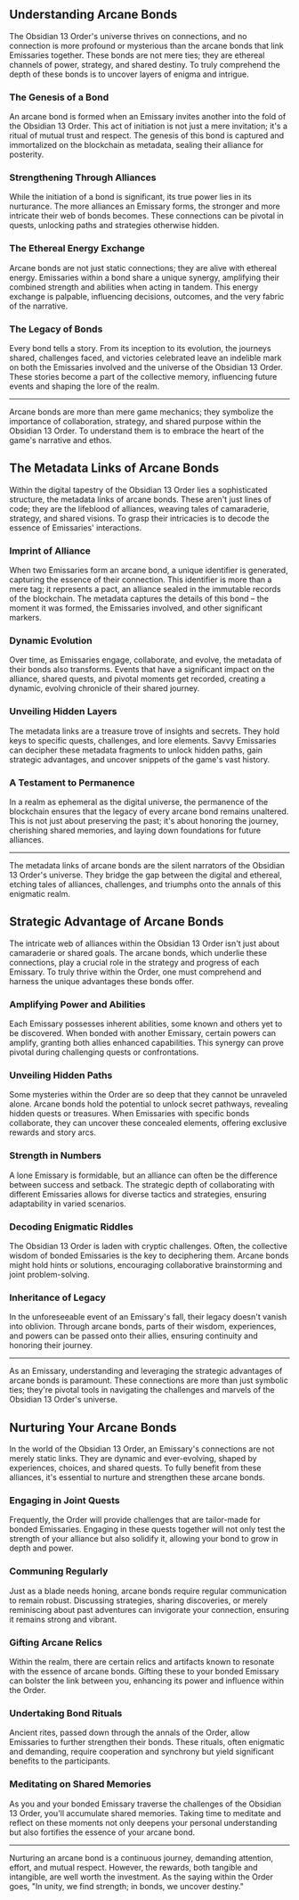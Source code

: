 ## Understanding Arcane Bonds

The Obsidian 13 Order's universe thrives on connections, and no connection is more profound or mysterious than the arcane bonds that link Emissaries together. These bonds are not mere ties; they are ethereal channels of power, strategy, and shared destiny. To truly comprehend the depth of these bonds is to uncover layers of enigma and intrigue.

### The Genesis of a Bond

An arcane bond is formed when an Emissary invites another into the fold of the Obsidian 13 Order. This act of initiation is not just a mere invitation; it's a ritual of mutual trust and respect. The genesis of this bond is captured and immortalized on the blockchain as metadata, sealing their alliance for posterity.

### Strengthening Through Alliances

While the initiation of a bond is significant, its true power lies in its nurturance. The more alliances an Emissary forms, the stronger and more intricate their web of bonds becomes. These connections can be pivotal in quests, unlocking paths and strategies otherwise hidden.

### The Ethereal Energy Exchange

Arcane bonds are not just static connections; they are alive with ethereal energy. Emissaries within a bond share a unique synergy, amplifying their combined strength and abilities when acting in tandem. This energy exchange is palpable, influencing decisions, outcomes, and the very fabric of the narrative.

### The Legacy of Bonds

Every bond tells a story. From its inception to its evolution, the journeys shared, challenges faced, and victories celebrated leave an indelible mark on both the Emissaries involved and the universe of the Obsidian 13 Order. These stories become a part of the collective memory, influencing future events and shaping the lore of the realm.

---

Arcane bonds are more than mere game mechanics; they symbolize the importance of collaboration, strategy, and shared purpose within the Obsidian 13 Order. To understand them is to embrace the heart of the game's narrative and ethos.

## The Metadata Links of Arcane Bonds

Within the digital tapestry of the Obsidian 13 Order lies a sophisticated structure, the metadata links of arcane bonds. These aren't just lines of code; they are the lifeblood of alliances, weaving tales of camaraderie, strategy, and shared visions. To grasp their intricacies is to decode the essence of Emissaries' interactions.

### Imprint of Alliance

When two Emissaries form an arcane bond, a unique identifier is generated, capturing the essence of their connection. This identifier is more than a mere tag; it represents a pact, an alliance sealed in the immutable records of the blockchain. The metadata captures the details of this bond – the moment it was formed, the Emissaries involved, and other significant markers.

### Dynamic Evolution

Over time, as Emissaries engage, collaborate, and evolve, the metadata of their bonds also transforms. Events that have a significant impact on the alliance, shared quests, and pivotal moments get recorded, creating a dynamic, evolving chronicle of their shared journey.

### Unveiling Hidden Layers

The metadata links are a treasure trove of insights and secrets. They hold keys to specific quests, challenges, and lore elements. Savvy Emissaries can decipher these metadata fragments to unlock hidden paths, gain strategic advantages, and uncover snippets of the game's vast history.

### A Testament to Permanence

In a realm as ephemeral as the digital universe, the permanence of the blockchain ensures that the legacy of every arcane bond remains unaltered. This is not just about preserving the past; it's about honoring the journey, cherishing shared memories, and laying down foundations for future alliances.

---

The metadata links of arcane bonds are the silent narrators of the Obsidian 13 Order's universe. They bridge the gap between the digital and ethereal, etching tales of alliances, challenges, and triumphs onto the annals of this enigmatic realm.


## Strategic Advantage of Arcane Bonds

The intricate web of alliances within the Obsidian 13 Order isn't just about camaraderie or shared goals. The arcane bonds, which underlie these connections, play a crucial role in the strategy and progress of each Emissary. To truly thrive within the Order, one must comprehend and harness the unique advantages these bonds offer.

### Amplifying Power and Abilities

Each Emissary possesses inherent abilities, some known and others yet to be discovered. When bonded with another Emissary, certain powers can amplify, granting both allies enhanced capabilities. This synergy can prove pivotal during challenging quests or confrontations.

### Unveiling Hidden Paths

Some mysteries within the Order are so deep that they cannot be unraveled alone. Arcane bonds hold the potential to unlock secret pathways, revealing hidden quests or treasures. When Emissaries with specific bonds collaborate, they can uncover these concealed elements, offering exclusive rewards and story arcs.

### Strength in Numbers

A lone Emissary is formidable, but an alliance can often be the difference between success and setback. The strategic depth of collaborating with different Emissaries allows for diverse tactics and strategies, ensuring adaptability in varied scenarios.

### Decoding Enigmatic Riddles

The Obsidian 13 Order is laden with cryptic challenges. Often, the collective wisdom of bonded Emissaries is the key to deciphering them. Arcane bonds might hold hints or solutions, encouraging collaborative brainstorming and joint problem-solving.

### Inheritance of Legacy

In the unforeseeable event of an Emissary's fall, their legacy doesn't vanish into oblivion. Through arcane bonds, parts of their wisdom, experiences, and powers can be passed onto their allies, ensuring continuity and honoring their journey.

---

As an Emissary, understanding and leveraging the strategic advantages of arcane bonds is paramount. These connections are more than just symbolic ties; they're pivotal tools in navigating the challenges and marvels of the Obsidian 13 Order's universe.

## Nurturing Your Arcane Bonds

In the world of the Obsidian 13 Order, an Emissary's connections are not merely static links. They are dynamic and ever-evolving, shaped by experiences, choices, and shared quests. To fully benefit from these alliances, it's essential to nurture and strengthen these arcane bonds.

### Engaging in Joint Quests

Frequently, the Order will provide challenges that are tailor-made for bonded Emissaries. Engaging in these quests together will not only test the strength of your alliance but also solidify it, allowing your bond to grow in depth and power.

### Communing Regularly

Just as a blade needs honing, arcane bonds require regular communication to remain robust. Discussing strategies, sharing discoveries, or merely reminiscing about past adventures can invigorate your connection, ensuring it remains strong and vibrant.

### Gifting Arcane Relics

Within the realm, there are certain relics and artifacts known to resonate with the essence of arcane bonds. Gifting these to your bonded Emissary can bolster the link between you, enhancing its power and influence within the Order.

### Undertaking Bond Rituals

Ancient rites, passed down through the annals of the Order, allow Emissaries to further strengthen their bonds. These rituals, often enigmatic and demanding, require cooperation and synchrony but yield significant benefits to the participants.

### Meditating on Shared Memories

As you and your bonded Emissary traverse the challenges of the Obsidian 13 Order, you'll accumulate shared memories. Taking time to meditate and reflect on these moments not only deepens your personal understanding but also fortifies the essence of your arcane bond.

---

Nurturing an arcane bond is a continuous journey, demanding attention, effort, and mutual respect. However, the rewards, both tangible and intangible, are well worth the investment. As the saying within the Order goes, "In unity, we find strength; in bonds, we uncover destiny."
